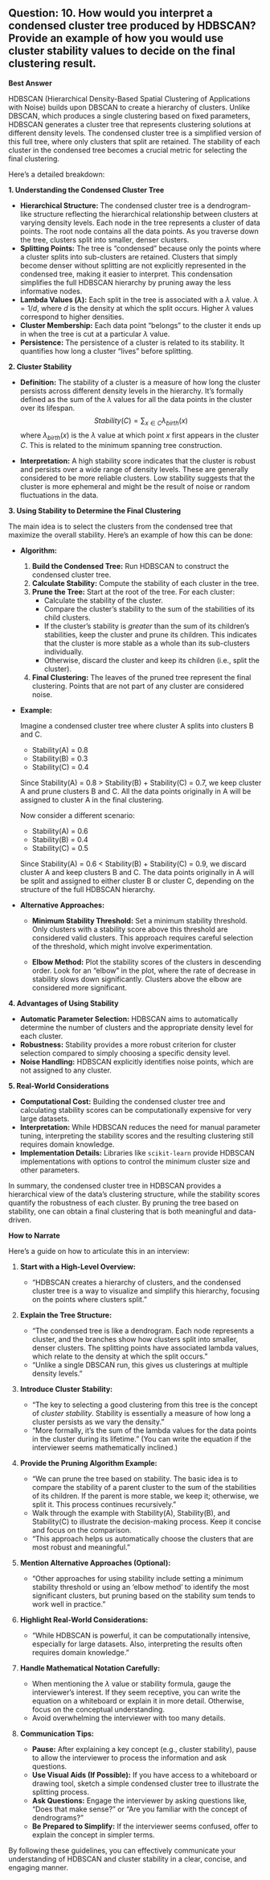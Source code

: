 ## Question: 10. How would you interpret a condensed cluster tree produced by HDBSCAN? Provide an example of how you would use cluster stability values to decide on the final clustering result.

**Best Answer**

HDBSCAN (Hierarchical Density-Based Spatial Clustering of Applications with Noise) builds upon DBSCAN to create a hierarchy of clusters. Unlike DBSCAN, which produces a single clustering based on fixed parameters, HDBSCAN generates a cluster tree that represents clustering solutions at different density levels. The condensed cluster tree is a simplified version of this full tree, where only clusters that split are retained. The stability of each cluster in the condensed tree becomes a crucial metric for selecting the final clustering.

Here's a detailed breakdown:

**1. Understanding the Condensed Cluster Tree**

*   **Hierarchical Structure:** The condensed cluster tree is a dendrogram-like structure reflecting the hierarchical relationship between clusters at varying density levels. Each node in the tree represents a cluster of data points. The root node contains all the data points. As you traverse down the tree, clusters split into smaller, denser clusters.
*   **Splitting Points:** The tree is "condensed" because only the points where a cluster splits into sub-clusters are retained. Clusters that simply become denser without splitting are not explicitly represented in the condensed tree, making it easier to interpret.  This condensation simplifies the full HDBSCAN hierarchy by pruning away the less informative nodes.
*   **Lambda Values ($\lambda$):** Each split in the tree is associated with a $\lambda$ value.  $\lambda = 1/d$, where $d$ is the density at which the split occurs.  Higher $\lambda$ values correspond to higher densities.
*   **Cluster Membership:** Each data point "belongs" to the cluster it ends up in when the tree is cut at a particular $\lambda$ value.
*   **Persistence:** The persistence of a cluster is related to its stability. It quantifies how long a cluster "lives" before splitting.

**2. Cluster Stability**

*   **Definition:** The stability of a cluster is a measure of how long the cluster persists across different density levels in the hierarchy. It's formally defined as the sum of the $\lambda$ values for all the data points in the cluster over its lifespan.
    $$Stability(C) = \sum_{x \in C} \lambda_{birth}(x)$$
    where $\lambda_{birth}(x)$ is the $\lambda$ value at which point $x$ first appears in the cluster $C$. This is related to the minimum spanning tree construction.

*   **Interpretation:**  A high stability score indicates that the cluster is robust and persists over a wide range of density levels. These are generally considered to be more reliable clusters. Low stability suggests that the cluster is more ephemeral and might be the result of noise or random fluctuations in the data.

**3. Using Stability to Determine the Final Clustering**

The main idea is to select the clusters from the condensed tree that maximize the overall stability.  Here’s an example of how this can be done:

*   **Algorithm:**
    1.  **Build the Condensed Tree:** Run HDBSCAN to construct the condensed cluster tree.
    2.  **Calculate Stability:** Compute the stability of each cluster in the tree.
    3.  **Prune the Tree:** Start at the root of the tree.  For each cluster:
        *   Calculate the stability of the cluster.
        *   Compare the cluster's stability to the sum of the stabilities of its child clusters.
        *   If the cluster's stability is *greater* than the sum of its children's stabilities, keep the cluster and prune its children.  This indicates that the cluster is more stable as a whole than its sub-clusters individually.
        *   Otherwise, discard the cluster and keep its children (i.e., split the cluster).
    4.  **Final Clustering:** The leaves of the pruned tree represent the final clustering.  Points that are not part of any cluster are considered noise.

*   **Example:**

    Imagine a condensed cluster tree where cluster A splits into clusters B and C.

    *   Stability(A) = 0.8
    *   Stability(B) = 0.3
    *   Stability(C) = 0.4

    Since Stability(A) = 0.8 > Stability(B) + Stability(C) = 0.7, we keep cluster A and prune clusters B and C.  All the data points originally in A will be assigned to cluster A in the final clustering.

    Now consider a different scenario:

    *   Stability(A) = 0.6
    *   Stability(B) = 0.4
    *   Stability(C) = 0.5

    Since Stability(A) = 0.6 < Stability(B) + Stability(C) = 0.9, we discard cluster A and keep clusters B and C.  The data points originally in A will be split and assigned to either cluster B or cluster C, depending on the structure of the full HDBSCAN hierarchy.

*   **Alternative Approaches:**

    *   **Minimum Stability Threshold:** Set a minimum stability threshold. Only clusters with a stability score above this threshold are considered valid clusters. This approach requires careful selection of the threshold, which might involve experimentation.

    *   **Elbow Method:** Plot the stability scores of the clusters in descending order. Look for an "elbow" in the plot, where the rate of decrease in stability slows down significantly. Clusters above the elbow are considered more significant.

**4. Advantages of Using Stability**

*   **Automatic Parameter Selection:** HDBSCAN aims to automatically determine the number of clusters and the appropriate density level for each cluster.
*   **Robustness:** Stability provides a more robust criterion for cluster selection compared to simply choosing a specific density level.
*   **Noise Handling:** HDBSCAN explicitly identifies noise points, which are not assigned to any cluster.

**5. Real-World Considerations**

*   **Computational Cost:** Building the condensed cluster tree and calculating stability scores can be computationally expensive for very large datasets.
*   **Interpretation:** While HDBSCAN reduces the need for manual parameter tuning, interpreting the stability scores and the resulting clustering still requires domain knowledge.
*   **Implementation Details:** Libraries like `scikit-learn` provide HDBSCAN implementations with options to control the minimum cluster size and other parameters.

In summary, the condensed cluster tree in HDBSCAN provides a hierarchical view of the data's clustering structure, while the stability scores quantify the robustness of each cluster. By pruning the tree based on stability, one can obtain a final clustering that is both meaningful and data-driven.

**How to Narrate**

Here's a guide on how to articulate this in an interview:

1.  **Start with a High-Level Overview:**

    *   "HDBSCAN creates a hierarchy of clusters, and the condensed cluster tree is a way to visualize and simplify this hierarchy, focusing on the points where clusters split."

2.  **Explain the Tree Structure:**

    *   "The condensed tree is like a dendrogram.  Each node represents a cluster, and the branches show how clusters split into smaller, denser clusters. The splitting points have associated lambda values, which relate to the density at which the split occurs."
    *   "Unlike a single DBSCAN run, this gives us clusterings at multiple density levels."

3.  **Introduce Cluster Stability:**

    *   "The key to selecting a good clustering from this tree is the concept of *cluster stability*.  Stability is essentially a measure of how long a cluster persists as we vary the density."
    *   "More formally, it's the sum of the lambda values for the data points in the cluster during its lifetime." (You can write the equation if the interviewer seems mathematically inclined.)

4.  **Provide the Pruning Algorithm Example:**

    *   "We can prune the tree based on stability. The basic idea is to compare the stability of a parent cluster to the sum of the stabilities of its children. If the parent is more stable, we keep it; otherwise, we split it. This process continues recursively."
    *   Walk through the example with Stability(A), Stability(B), and Stability(C) to illustrate the decision-making process.  Keep it concise and focus on the comparison.
    *   "This approach helps us automatically choose the clusters that are most robust and meaningful."

5.  **Mention Alternative Approaches (Optional):**

    *   "Other approaches for using stability include setting a minimum stability threshold or using an 'elbow method' to identify the most significant clusters, but pruning based on the stability sum tends to work well in practice."

6.  **Highlight Real-World Considerations:**

    *   "While HDBSCAN is powerful, it can be computationally intensive, especially for large datasets. Also, interpreting the results often requires domain knowledge."

7.  **Handle Mathematical Notation Carefully:**

    *   When mentioning the $\lambda$ value or stability formula, gauge the interviewer's interest. If they seem receptive, you can write the equation on a whiteboard or explain it in more detail. Otherwise, focus on the conceptual understanding.
    *   Avoid overwhelming the interviewer with too many details.

8.  **Communication Tips:**

    *   **Pause:** After explaining a key concept (e.g., cluster stability), pause to allow the interviewer to process the information and ask questions.
    *   **Use Visual Aids (If Possible):** If you have access to a whiteboard or drawing tool, sketch a simple condensed cluster tree to illustrate the splitting process.
    *   **Ask Questions:** Engage the interviewer by asking questions like, "Does that make sense?" or "Are you familiar with the concept of dendrograms?"
    *   **Be Prepared to Simplify:** If the interviewer seems confused, offer to explain the concept in simpler terms.

By following these guidelines, you can effectively communicate your understanding of HDBSCAN and cluster stability in a clear, concise, and engaging manner.
